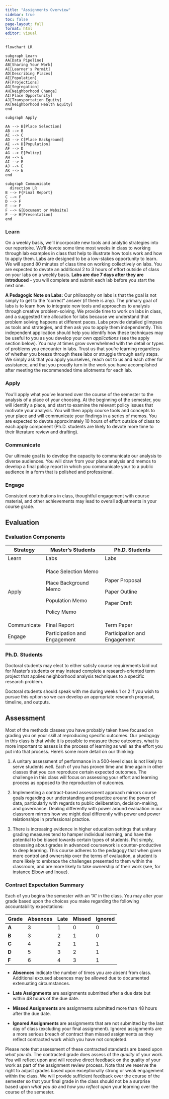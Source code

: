 ```yaml
---
title: "Assignments Overview"
sidebar: true
toc: false
page-layout: full
format: html
editor: visual
---
```


```mermaid
flowchart LR

subgraph Learn
AA[Data Pipeline]
AB[Sharing Your Work]
AC[Learner's Permit]
AD[Describing Places]
AE[Population]
AF[Projections]
AG[Segregation]
AH[Neighborhood Change]
AI[Place Opportunity]
AJ[Transportation Equity]
AK[Neighborhood Health Equity]
end

subgraph Apply

AA --> B[Place Selection]
AB --> B
AC --> C
AD --> C[Place Background]
AE --> D[Population]
AF --> D
AG --> E[Policy]
AH --> E
AI --> E
AJ --> E
AK --> E
end

subgraph Communicate
  direction LR
B --> F{Final Report}
C --> F
D --> F
E --> F
F --> G[Document or Website]
F --> H[Presentation]
end
```

### Learn

On a weekly basis, we'll incorporate new tools and analytic strategies into our repertoire. We'll devote some time most weeks in class to working through lab examples in class that help to illustrate how tools work and how to apply them. Labs are designed to be a low-stakes opportunity to learn. We will spend 80 minutes of class time on working collectively on labs. You are expected to devote an additional 2 to 3 hours of effort outside of class on your labs on a weekly basis. **Labs are due 7 days after they are introduced** - you will complete and submit each lab before you start the next one.

**A Pedagogic Note on Labs:** Our philosophy on labs is that the goal is not simply to get to the "correct" answer (if there is any). The primary goal of labs is to learn how to integrate new tools and approaches to analysis through creative problem-solving. We provide time to work on labs in class, and a suggested time allocation for labs because we understand that problem solving happens at different paces. Labs provide detailed glimpses as tools and strategies, and then ask you to apply them independently. This independent application should help you identify how these techniques may be useful to you as you develop your own *applications* (see the apply section below). You may at times grow overwhelmed with the detail or types of problems you encounter in labs. Trust us that you're learning regardless of whether you breeze through these labs or struggle through early steps. We simply ask that you apply yourselves, reach out to us and each other for assistance, and that you proudly turn in the work you have accomplished after meeting the recommended time allotments for each lab.

### Apply

You'll apply what you've learned over the course of the semester to the analysis of a place of your choosing. At the beginning of the semester, you will identify a place, and start to examine the relevant policy issues that motivate your analysis. You will then apply course tools and concepts to your place and will communicate your findings in a series of memos. You are expected to devote approximately 10 hours of effort outside of class to each apply component (Ph.D. students are likely to devote more time to their literature review and drafting).

### Communicate

Our ultimate goal is to develop the capacity to communicate our analysis to diverse audiences. You will draw from your place analysis and memos to develop a final policy report in which you communicate your to a public audience in a form that is polished and professional.

### Engage

Consistent contributions in class, thoughtful engagement with course material, and other achievements may lead to overall adjustments in your course grade.

## Evaluation

### Evaluation Components

+---------------+------------------------------+------------------------------+
| Strategy      | Master's Students            | Ph.D. Students               |
+===============+==============================+==============================+
| Learn         | Labs                         | Labs                         |
+---------------+------------------------------+------------------------------+
| Apply         | Place Selection Memo         | Paper Proposal               |
|               |                              |                              |
|               | Place Background Memo        | Paper Outline                |
|               |                              |                              |
|               | Population Memo              | Paper Draft                  |
|               |                              |                              |
|               | Policy Memo                  |                              |
+---------------+------------------------------+------------------------------+
| Communicate   | Final Report                 | Term Paper                   |
+---------------+------------------------------+------------------------------+
| Engage        | Participation and Engagement | Participation and Engagement |
+---------------+------------------------------+------------------------------+

### Ph.D. Students

Doctoral students may elect to either satisfy course requirements laid out for Master's students or may instead complete a research-oriented term project that applies neighborhood analysis techniques to a specific research problem.

Doctoral students should speak with me during weeks 1 or 2 if you wish to pursue this option so we can develop an appropriate research proposal, timeline, and outputs.

## Assessment

Most of the methods classes you have probably taken have focused on grading you on your skill at reproducing specific outcomes. Our pedagogy in this class is that while it is possible to measure these outcomes, what is more important to assess is the process of learning as well as the effort you put into that process. Here's some more detail on our thinking:

1.  A unitary assessment of performance in a 500-level class is not likely to serve students well. Each of you has proven time and time again in other classes that you can reproduce certain expected outcomes. The challenge in this class will focus on assessing your effort and learning process as opposed to the reproduction of outcomes. 

2.  Implementing a contract-based assessment approach mirrors course goals regarding our understanding and practice around the power of data, particularly with regards to public deliberation, decision-making, and governance. Dealing differently with power around evaluation in our classroom mirrors how we might deal differently with power and power relationships in professional practice.

3.  There is increasing evidence in higher education settings that unitary grading measures tend to hamper individual learning, and have the potential to be biased towards certain types of students. Put simply, obsessing about grades in advanced coursework is counter-productive to deep learning. This course adheres to the pedagogy that when given more control and ownership over the terms of evaluation, a student is more likely to embrace the challenges presented to them within the classroom, and are more likely to take ownership of their work (see, for instance [Elbow](https://scholarworks.umass.edu/cgi/viewcontent.cgi?article=1002&context=eng_faculty_pubs "https://scholarworks.umass.edu/cgi/viewcontent.cgi?article=1002&context=eng_faculty_pubs") and [Inoue](https://wac.colostate.edu/books/perspectives/labor/ "https://wac.colostate.edu/books/perspectives/labor/")).

### Contract Expectation Summary

Each of you begins the semester with an "A" in the class. You may alter your grade based upon the choices you make regarding the following accountability expectations: 

| **Grade** | **Absences** | **Late** | **Missed** | **Ignored** |
|-----------|--------------|----------|------------|-------------|
| **A**     | 3            | 1        | 0          | 0           |
| **B**     | 3            | 2        | 1          | 0           |
| **C**     | 4            | 2        | 1          | 1           |
| **D**     | 5            | 3        | 2          | 1           |
| **F**     | 6            | 4        | 3          | 1           |

-   **Absences** indicate the number of times you are absent from class. Additional excused absences may be allowed due to documented extenuating circumstances.

-   **Late Assignments** are assignments submitted after a due date but within 48 hours of the due date.

-   **Missed Assignments** are assignments submitted more than 48 hours after the due date.

-   **Ignored Assignments** are assignments that are not submitted by the last day of class (excluding your final assignment). Ignored assignments are a more serious breach of contract than missed assignments as they reflect contracted work which you have not completed.

Please note that assessment of these contracted standards are based upon *what you do*. The contracted grade does assess of the *quality* of your work. You will reflect upon and will receive direct feedback on the quality of your work as part of the assignment review process. Note that we reserve the right to adjust grades based upon exceptionally strong or weak engagement within the class. We will provide sufficient feedback over the course of the semester so that your final grade in the class should not be a surprise based upon *what you do* and *how you reflect upon* your learning over the course of the semester.
